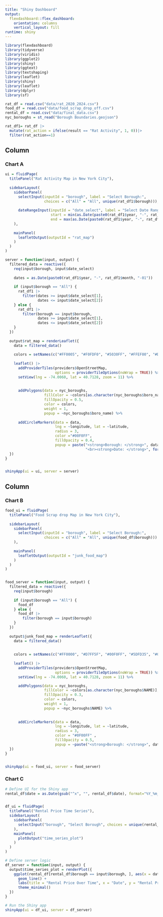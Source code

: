 ```yaml
---
title: "Shiny Dashboard"
output: 
  flexdashboard::flex_dashboard:
    orientation: columns
    vertical_layout: fill
runtime: shiny
---
```


```r
library(flexdashboard)
library(tidyverse)
library(viridis)
library(ggplot2)
library(shiny)
library(ggtext)
library(textshaping)
library(leaflet)
library(shiny)
library(leaflet)
library(dplyr)
library(sf)
```



```r
rat_df = read.csv("data/rat_2020_2024.csv")
food_df = read.csv("data/food_scrap_drop_off.csv")
rental_df = read.csv("data/final_data.csv")
nyc_boroughs = st_read("Borough Boundaries.geojson")
```

```r
rat_df1= rat_df |>
  mutate(rat_action = ifelse(result == "Rat Activity", 1, 0))|>
  filter(rat_action==1)
```

Column {data-width=450}
-----------------------------------------------------------------------
### Chart A

```r

ui = fluidPage(
  titlePanel("Rat Activity Map in New York City"),
  
  sidebarLayout(
    sidebarPanel(
      selectInput(inputId = "borough", label = "Select Borough:",
                  choices = c("All" = "All", unique(rat_df1$borough))),
      
      dateRangeInput(inputId = "date_select", label = "Select Date Range:",
                     start = min(as.Date(paste0(rat_df1$year, "-", rat_df1$month, "-01"))),
                     end = max(as.Date(paste0(rat_df1$year, "-", rat_df1$month, "-01"))))
    ),
    
    mainPanel(
      leafletOutput(outputId = "rat_map")
    )
  )
)

server = function(input, output) {
  filtered_data = reactive({
    req(input$borough, input$date_select)
    
    dates = as.Date(paste0(rat_df1$year, "-", rat_df1$month, "-01"))
    
    if (input$borough == "All") {
      rat_df1 |>
        filter(dates >= input$date_select[1],
               dates <= input$date_select[2])
    } else {
      rat_df1 |>
        filter(borough == input$borough,
               dates >= input$date_select[1],
               dates <= input$date_select[2])
    }
  })
  
  output$rat_map = renderLeaflet({
    data = filtered_data()
    
    colors = setNames(c("#FF0005", "#F0FDF0", "#5030FF", "#FFEF00", "#DF00F0"), unique(nyc_boroughs$NAME))
    
    leaflet() |>
      addProviderTiles(providers$OpenStreetMap,  
                       options = providerTileOptions(noWrap = TRUE)) %>%  
      setView(lng = -74.0060, lat = 40.7128, zoom = 11) %>%  
      
    
      addPolygons(data = nyc_boroughs,
                  fillColor = ~colors[as.character(nyc_boroughs$boro_name)], 
                  fillOpacity = 0.5,
                  color = colors,  
                  weight = 1,
                  popup = ~nyc_boroughs$boro_name) %>%
      
      addCircleMarkers(data = data,
                       lng = ~longitude, lat = ~latitude, 
                       radius = 3, 
                       color ="#00F0FF", 
                       fillOpacity = 0.4, 
                       popup = paste("<strong>Borough: </strong>", data$borough,
                                     "<br><strong>Date: </strong>", format(as.Date(paste0(data$year, "-", data$month, "-01")), "%Y-%m")))
  })
}


shinyApp(ui = ui, server = server)
```


Column {data-width=550}
-----------------------------------------------------------------------

### Chart B
```r

food_ui = fluidPage(
  titlePanel("Food Scrap drop Map in New York City"),
  
  sidebarLayout(
    sidebarPanel(
      selectInput(inputId = "borough", label = "Select Borough:",
                  choices = c("All" = "All", unique(food_df$borough)))
    ),
    
    mainPanel(
      leafletOutput(outputId = "junk_food_map")
    )
  )
)


food_server = function(input, output) {
  filtered_data = reactive({
    req(input$borough)
    
    if (input$borough == "All") {
      food_df
    } else {
      food_df |>
        filter(borough == input$borough)
    }
  })
  
  output$junk_food_map = renderLeaflet({
    data = filtered_data()
    
    
    colors = setNames(c("#FF0000", "#D7FF5F", "#00F0FF", "#5DFD35", "#0F00FF"), unique(nyc_boroughs$NAME))
    
    leaflet() |>
      addProviderTiles(providers$OpenStreetMap, 
                       options = providerTileOptions(noWrap = TRUE)) %>% 
      setView(lng = -74.0060, lat = 40.7128, zoom = 11) %>% 

      addPolygons(data = nyc_boroughs,
                  fillColor = ~colors[as.character(nyc_boroughs$NAME)],  
                  fillOpacity = 0.3,
                  color = colors, 
                  weight = 1,
                  popup = ~nyc_boroughs$NAME) %>%
      
  
      addCircleMarkers(data = data,
                       lng = ~longitude, lat = ~latitude,  
                       radius = 3,  
                       color = "#0F00FF" ,
                       fillOpacity = 0.5,  
                       popup = ~paste("<strong>Borough: </strong>", data$borough))
  })
}


shinyApp(ui = food_ui, server = food_server)

```


### Chart C

```r
# Define UI for the Shiny app
rental_df$date = as.Date(gsub("^x", "", rental_df$date), format="%Y_%m_%d")


df_ui = fluidPage(
  titlePanel("Rental Price Time Series"),
  sidebarLayout(
    sidebarPanel(
      selectInput("borough", "Select Borough", choices = unique(rental_df$borough))
    ),
    mainPanel(
      plotOutput("time_series_plot")
    )
  )
)

# Define server logic
df_server = function(input, output) {
  output$time_series_plot = renderPlot({
    ggplot(rental_df[rental_df$borough == input$borough, ], aes(x = date, y = rental_price)) +
      geom_line() +
      labs(title = "Rental Price Over Time", x = "Date", y = "Rental Price") +
      theme_minimal()
  })
}

# Run the Shiny app
shinyApp(ui = df_ui, server = df_server)
```


